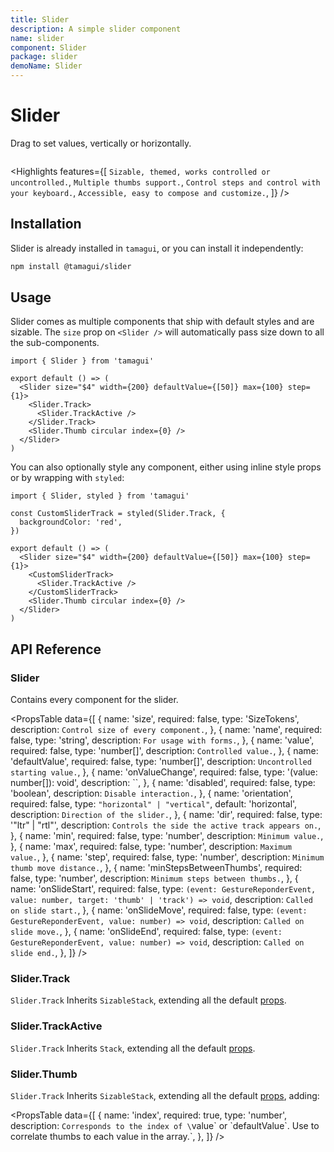 ```yaml
---
title: Slider
description: A simple slider component
name: slider
component: Slider
package: slider
demoName: Slider
---
```


# Slider

<Description>Drag to set values, vertically or horizontally.</Description>

<HeroContainer>
  <SliderDemo />
</HeroContainer>

```tsx hero template=Slider

```

<Highlights
  features={[
    `Sizable, themed, works controlled or uncontrolled.`,
    `Multiple thumbs support.`,
    `Control steps and control with your keyboard.`,
    `Accessible, easy to compose and customize.`,
  ]}
/>

## Installation

Slider is already installed in `tamagui`, or you can install it independently:

```bash
npm install @tamagui/slider
```

## Usage

Slider comes as multiple components that ship with default styles and are sizable. The `size` prop on `<Slider />` will automatically pass size down to all the sub-components.

```tsx
import { Slider } from 'tamagui'

export default () => (
  <Slider size="$4" width={200} defaultValue={[50]} max={100} step={1}>
    <Slider.Track>
      <Slider.TrackActive />
    </Slider.Track>
    <Slider.Thumb circular index={0} />
  </Slider>
)
```

You can also optionally style any component, either using inline style props or by wrapping with `styled`:

```tsx
import { Slider, styled } from 'tamagui'

const CustomSliderTrack = styled(Slider.Track, {
  backgroundColor: 'red',
})

export default () => (
  <Slider size="$4" width={200} defaultValue={[50]} max={100} step={1}>
    <CustomSliderTrack>
      <Slider.TrackActive />
    </CustomSliderTrack>
    <Slider.Thumb circular index={0} />
  </Slider>
)
```

## API Reference

### Slider

Contains every component for the slider.

<PropsTable
  data={[
    {
      name: 'size',
      required: false,
      type: 'SizeTokens',
      description: `Control size of every component.`,
    },
    {
      name: 'name',
      required: false,
      type: 'string',
      description: `For usage with forms.`,
    },
    {
      name: 'value',
      required: false,
      type: 'number[]',
      description: `Controlled value.`,
    },
    {
      name: 'defaultValue',
      required: false,
      type: 'number[]',
      description: `Uncontrolled starting value.`,
    },
    {
      name: 'onValueChange',
      required: false,
      type: '(value: number[]): void',
      description: ``,
    },
    {
      name: 'disabled',
      required: false,
      type: 'boolean',
      description: `Disable interaction.`,
    },
    {
      name: 'orientation',
      required: false,
      type: `"horizontal" | "vertical"`,
      default: 'horizontal',
      description: `Direction of the slider.`,
    },
    {
      name: 'dir',
      required: false,
      type: '"ltr" | "rtl"',
      description: `Controls the side the active track appears on.`,
    },
    {
      name: 'min',
      required: false,
      type: 'number',
      description: `Minimum value.`,
    },
    {
      name: 'max',
      required: false,
      type: 'number',
      description: `Maximum value.`,
    },
    {
      name: 'step',
      required: false,
      type: 'number',
      description: `Minimum thumb move distance.`,
    },
    {
      name: 'minStepsBetweenThumbs',
      required: false,
      type: 'number',
      description: `Minimum steps between thumbs.`,
    },
    {
      name: 'onSlideStart',
      required: false,
      type: `(event: GestureReponderEvent, value: number, target: 'thumb' | 'track') => void`,
      description: `Called on slide start.`,
    },
    {
      name: 'onSlideMove',
      required: false,
      type: `(event: GestureReponderEvent, value: number) => void`,
      description: `Called on slide move.`,
    },
    {
      name: 'onSlideEnd',
      required: false,
      type: `(event: GestureReponderEvent, value: number) => void`,
      description: `Called on slide end.`,
    },
  ]}
/>

### Slider.Track

`Slider.Track` Inherits `SizableStack`, extending all the default [props](/docs/intro/props).

### Slider.TrackActive

`Slider.Track` Inherits `Stack`, extending all the default [props](/docs/intro/props).

### Slider.Thumb

`Slider.Track` Inherits `SizableStack`, extending all the default [props](/docs/intro/props), adding:

<PropsTable
  data={[
    {
      name: 'index',
      required: true,
      type: 'number',
      description: `Corresponds to the index of \`value\` or \`defaultValue\`. Use to correlate thumbs to each value in the array.`,
    },
  ]}
/>
